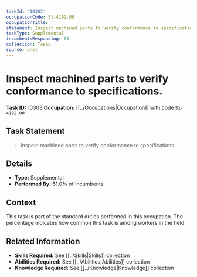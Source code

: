```yaml
---
taskId: '10303'
occupationCode: 51-4192.00
occupationTitle: ''
statement: Inspect machined parts to verify conformance to specifications.
taskType: Supplemental
incumbentsResponding: 61
collection: Tasks
source: onet
---
```

# Inspect machined parts to verify conformance to specifications.

**Task ID:** 10303
**Occupation:** [[../Occupations|Occupation]] with code `51-4192.00`

## Task Statement

> Inspect machined parts to verify conformance to specifications.

## Details

- **Type:** Supplemental
- **Performed By:** 61.0% of incumbents

## Context

This task is part of the standard duties performed in this occupation. The percentage indicates how common this task is among workers in the field.

## Related Information

- **Skills Required:** See [[../Skills|Skills]] collection
- **Abilities Required:** See [[../Abilities|Abilities]] collection
- **Knowledge Required:** See [[../Knowledge|Knowledge]] collection
